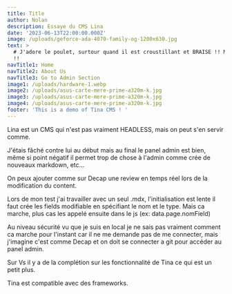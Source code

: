 ```yaml
---
title: Title
author: Nolan
description: Essaye du CMS Lina
date: '2023-06-13T22:00:00.000Z'
image: /uploads/geforce-ada-4070-family-og-1200x630.jpg
text: >
  # J'adore le poulet, surtour quand il est croustillant et BRAISE !! Miam Miam
  !!
navTitle1: Home
navTitle2: About Us
navTitle3: Go to Admin Section
image1: /uploads/hardware-1.webp
image2: /uploads/asus-carte-mere-prime-a320m-k.jpg
image3: /uploads/asus-carte-mere-prime-a320m-k.jpg
image4: /uploads/asus-carte-mere-prime-a320m-k.jpg
footer: 'This is a demo of Tina CMS ! '
---
```


Lina est un CMS qui n'est pas vraiment HEADLESS, mais on peut s'en servir comme.

J'étais fâché contre lui au début mais au final le panel admin est bien, même si point négatif il permet trop de chose à l'admin comme crée de nouveaux markdown, etc...

On peux ajouter comme sur Decap une review en temps réel lors de la modification du content.

Lors de mon test j'ai travailler avec un seul .mdx, l'initialisation est lente il faut crée les fields modifiable en spécifiant le nom et le type. Mais ca marche, plus cas les appelé ensuite dans le js (ex: data.page.nomField)

Au niveau sécurité vu que je suis en local je ne sais pas vraiment comment ca marche pour l'instant car il ne me demande pas de me connecter, mais j'imagine c'est comme Decap et on doit se connecter a git pour accéder au panel admin.

Sur Vs il y a de la complétion sur les fonctionnalité de Tina ce qui est un petit plus.

Tina est compatible avec des frameworks.

